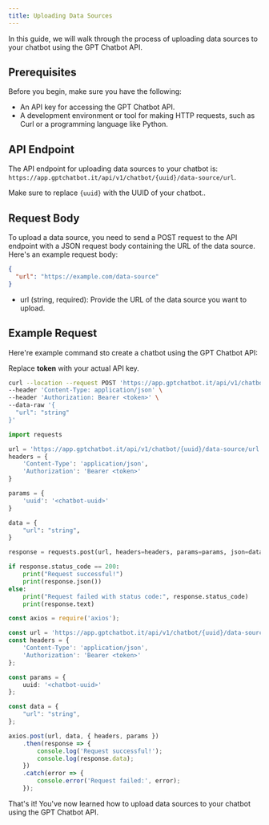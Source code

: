 ```yaml
---
title: Uploading Data Sources
---
```


In this guide, we will walk through the process of uploading data sources to your chatbot using the GPT Chatbot API.

## Prerequisites

Before you begin, make sure you have the following:

- An API key for accessing the GPT Chatbot API.
- A development environment or tool for making HTTP requests, such as Curl or a programming language like Python.

## API Endpoint

The API endpoint for uploading data sources to your chatbot is: `https://app.gptchatbot.it/api/v1/chatbot/{uuid}/data-source/url`.

<Warning>Make sure to replace `{uuid}` with the UUID of your chatbot..</Warning>

## Request Body

To upload a data source, you need to send a POST request to the API endpoint with a JSON request body containing the URL of the data source. Here's an example request body:

```json
{
  "url": "https://example.com/data-source"
}
```

- url (string, required): Provide the URL of the data source you want to upload.

## Example Request

Here're example command sto create a chatbot using the GPT Chatbot API:

<Warning>Replace **token** with your actual API key.</Warning>

<CodeGroup>

```bash Curl
curl --location --request POST 'https://app.gptchatbot.it/api/v1/chatbot/{uuid}/data-source/url' \
--header 'Content-Type: application/json' \
--header 'Authorization: Bearer <token>' \
--data-raw '{
  "url": "string"
}'
```

```py Python
import requests

url = 'https://app.gptchatbot.it/api/v1/chatbot/{uuid}/data-source/url'
headers = {
    'Content-Type': 'application/json',
    'Authorization': 'Bearer <token>'
}

params = {
    'uuid': '<chatbot-uuid>'
}

data = {
    "url": "string",
}

response = requests.post(url, headers=headers, params=params, json=data)

if response.status_code == 200:
    print("Request successful!")
    print(response.json())
else:
    print("Request failed with status code:", response.status_code)
    print(response.text)
```

```ts JavaScript
const axios = require('axios');

const url = 'https://app.gptchatbot.it/api/v1/chatbot/{uuid}/data-source/url';
const headers = {
    'Content-Type': 'application/json',
    'Authorization': 'Bearer <token>'
};

const params = {
    uuid: '<chatbot-uuid>'
};

const data = {
    "url": "string",
};

axios.post(url, data, { headers, params })
    .then(response => {
        console.log('Request successful!');
        console.log(response.data);
    })
    .catch(error => {
        console.error('Request failed:', error);
    });
```

</CodeGroup>

That's it! You've now learned how to upload data sources to your chatbot using the GPT Chatbot API.